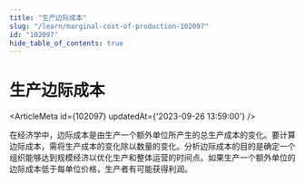 ```yaml
---
title: "生产边际成本"
slug: "/learn/marginal-cost-of-production-102097"
id: "102097"
hide_table_of_contents: true
---
```



# 生产边际成本

<ArticleMeta id={102097} updatedAt={'2023-09-26 13:59:00'} />
<div className='border-solid border-b border-t-0 my-4 border-[var(--ifm-color-gray-300)]' />

在经济学中，边际成本是由生产一个额外单位所产生的总生产成本的变化。要计算边际成本，需将生产成本的变化除以数量的变化。分析边际成本的目的是确定一个组织能够达到规模经济以优化生产和整体运营的时间点。如果生产一个额外单位的边际成本低于每单位价格，生产者有可能获得利润。
